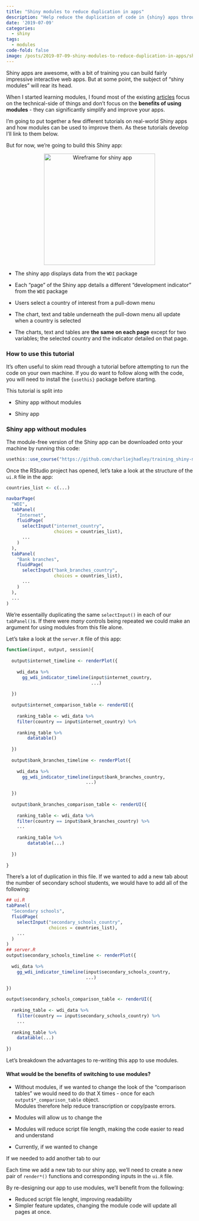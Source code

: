```yaml
---
title: "Shiny modules to reduce duplication in apps"
description: "Help reduce the duplication of code in {shiny} apps through the use of modules"
date: '2019-07-09'
categories:
  - shiny
tags:
  - modules
code-fold: false
image: /posts/2019-07-09-shiny-modules-to-reduce-duplication-in-apps/shiny-app-wireframe.png
---
```



Shiny apps are awesome, with a bit of training you can build fairly impressive interactive web apps. But at some point, the subject of "shiny modules" will rear its head.

When I started learning modules, I found most of the existing [articles](http://shiny.rstudio.com/articles/modules.html) focus on the technical-side of things and don't focus on the **benefits of using modules** - they can significantly simplify and improve your apps.

I'm going to put together a few different tutorials on real-world Shiny apps and how modules can be used to improve them. As these tutorials develop I'll link to them below.

But for now, we're going to build this Shiny app:

<div class="row">

<div class="col-sm-5">
<center>
<img src='shiny-app-wireframe.png' alt='Wireframe for shiny app' width='300px'></img>
</center>
</div>

<div class="col-sm-7">

- The shiny app displays data from the `WDI` package

- Each "page" of the Shiny app details a different "development indicator" from the `WDI` package

- Users select a country of interest from a pull-down menu

- The chart, text and table underneath the pull-down menu all update when a country is selected

- The charts, text and tables are **the same on each page** except for two variables; the selected country and the indicator detailed on that page.
</div>
</div>

### How to use this tutorial

It's often useful to skim read through a tutorial before attempting to run the code on your own machine. If you do want to follow along with the code, you will need to install the `{usethis}` package before starting.

This tutorial is split into 

- Shiny app without modules

- Shiny app 


### Shiny app without modules

The module-free version of the Shiny app can be downloaded onto your machine by running this code:

```r
usethis::use_course("https://github.com/charliejhadley/training_shiny-module/raw/master/wdi_indicators_modules/01_without-modules.zip")
```

Once the RStudio project has opened,  let's take a look at the structure of the `ui.R` file in the app:

```r
countries_list <- c(...)

navbarPage(
  "WDI",
  tabPanel(
    "Internet",
    fluidPage(
      selectInput("internet_country",
                  choices = countries_list),
      ...
    )
  ),
  tabPanel(
    "Bank branches",
    fluidPage(
      selectInput("bank_branches_country",
                  choices = countries_list),
      ...
    )
  ),
  ...
)
```

We're essentailly duplicating the same `selectInput()` in each of our `tabPanel()`s. If there were *many* controls being repeated we could make an argument for using modules from this file alone.

Let's take a look at the `server.R` file of this app:

```r
function(input, output, session){
  
  output$internet_timeline <- renderPlot({
    
    wdi_data %>%
      gg_wdi_indicator_timeline(input$internet_country,
                                ...)
    
  })
  
  output$internet_comparison_table <- renderUI({
    
    ranking_table <- wdi_data %>%
    filter(country == input$internet_country) %>%
    
    ranking_table %>%
        datatable()
        
  })
  
  output$bank_branches_timeline <- renderPlot({
    
    wdi_data %>%
      gg_wdi_indicator_timeline(input$bank_branches_country,
                              ...)
    
  })
  
  output$bank_branches_comparison_table <- renderUI({
    
    ranking_table <- wdi_data %>%
    filter(country == input$bank_branches_country) %>%
    ...
    
    ranking_table %>%
        datatable(...)
        
  })
  
}
```

There's a lot of duplication in this file. If we wanted to add a new tab about the number of secondary school students, we would have to add all of the following:

```r
## ui.R
tabPanel(
  "Secondary schools",
  fluidPage(
    selectInput("secondary_schools_country",
                choices = countries_list),
    ...
  )
)
## server.R
output$secondary_schools_timeline <- renderPlot({
  
  wdi_data %>%
    gg_wdi_indicator_timeline(input$secondary_schools_country,
                              ...)
  
})

output$secondary_schools_comparison_table <- renderUI({
  
  ranking_table <- wdi_data %>%
    filter(country == input$secondary_schools_country) %>%
    ...
  
  ranking_table %>%
    datatable(...)
  
})
```

Let's breakdown the advantages to re-writing this app to use modules.

#### What would be the benefits of switching to use modules?


- Without modules, if we wanted to change the look of the "comparison tables" we would need to do that X times - once for each `output$*_comparison_table` object.<br>
Modules therefore help reduce transcription or copy/paste errors.

- Modules will allow us to change the 

- Modules will reduce script file length, making the code easier to read and understand

- Currently, if we wanted to change 

If we needed to add another tab to our 

Each time we add a new tab to our shiny app, we'll need to create a new pair of `render*()` functions and corresponding inputs in the `ui.R` file. 

By re-designing our app to use modules, we'll benefit from the following:

- Reduced script file lenght, improving readability
- Simpler feature updates, changing the module code will update all pages at once.







